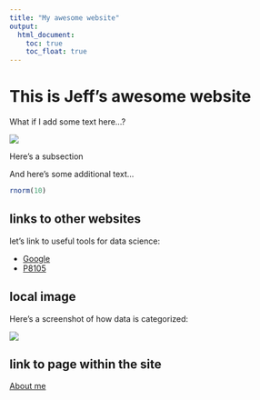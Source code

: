 ```yaml
---
title: "My awesome website"
output: 
  html_document:
    toc: true
    toc_float: true
---
```


# This is Jeff's awesome website

What if I add some text here...?

![](https://media.giphy.com/media/drXGoW1iudhKw/giphy.gif)

Here's a subsection

And here's some additional text...

```r
rnorm(10)
```

## links to other websites

let's link to useful tools for data science:

* [Google](https://www.google.com)
* [P8105](https://www.p8105.com)

## local image

Here's a screenshot of how data is categorized:

![](images/Screenshot 2023-09-08 163043.png)

## link to page within the site

[About me](about.html)



